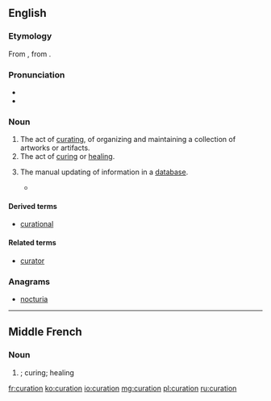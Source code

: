 ==English==
{{wikipedia}}

===Etymology===
From {{etyl|fro|en}} {{term|curacion|lang=fro}}, from {{etyl|la|en}} {{term|cūrātiō|lang=la}}.

===Pronunciation===
* {{IPA|kjəˈɹeɪʃən|lang=en}}
* {{rhymes|eɪʃən|lang=en}}

===Noun===
{{en-noun}}

# The act of [[curate|curating]], of organizing and maintaining a collection of artworks or artifacts.
# The act of [[cure|curing]] or [[heal]]ing.
# {{context|databases|lang=en}} The manual updating of information in a [[database]].
#* {{quote-book|year=2009|author=David Edwards, Jason Stajich, David Hansen
|title=[https://books.google.fr/books?id=Xb3IeXdtQVwC&pg=PA361&dq=%22Manual+database+curation+involves+the+following+steps:+%281%29+finding+articles+of+interest;+%282%29+finding+and+extracting+facts+%28relations,+events%22&hl=fr&sa=X&ved=0CB8Q6AEwAGoVChMIqITHsLq7yAIVAioaCh2OIAbJ#v=onepage&q=%22Manual%20database%20curation%20involves%20the%20following%20steps%3A%20%281%29%20finding%20articles%20of%20interest%3B%20%282%29%20finding%20and%20extracting%20facts%20%28relations%2C%20events%22&f=false Bioinformatics: Tools and Applications]
|passage=Manual database '''curation''' involves the following steps: (1) finding articles of interest; (2) finding and extracting facts (relations, events, associations, etc.) relevant to the database focus; and (3) converting extracted information into predefined standardized form.}}

====Derived terms====
* [[curational]]

====Related terms====
* [[curator]]

===Anagrams===
* [[nocturia#English|nocturia]]

----

==Middle French==

===Noun===
{{frm-noun|f}}

# {{l|en|curation}}; curing; healing

[[fr:curation]]
[[ko:curation]]
[[io:curation]]
[[mg:curation]]
[[pl:curation]]
[[ru:curation]]